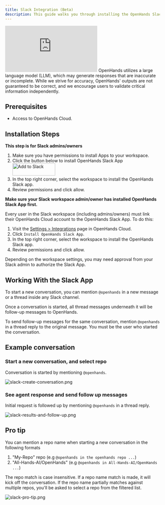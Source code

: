 ```yaml
---
title: Slack Integration (Beta)
description: This guide walks you through installing the OpenHands Slack app.
---
```


<iframe
  className="w-full aspect-video"
  src="https://www.youtube.com/embed/hbloGmfZsJ4"
  title="OpenHands Slack Integration Tutorial"
  frameBorder="0"
  allow="accelerometer; autoplay; clipboard-write; encrypted-media; gyroscope; picture-in-picture; web-share"
  allowFullScreen>
</iframe>

<Info>
OpenHands utilizes a large language model (LLM), which may generate responses that are inaccurate or incomplete.
While we strive for accuracy, OpenHands' outputs are not guaranteed to be correct, and we encourage users to
validate critical information independently.
</Info>

## Prerequisites

- Access to OpenHands Cloud.

## Installation Steps

<AccordionGroup>
<Accordion title="Install Slack App (only for Slack admins/owners)">

  **This step is for Slack admins/owners**

  1. Make sure you have permissions to install Apps to your workspace.
  2. Click the button below to install OpenHands Slack App <a target="_blank" href="https://slack.com/oauth/v2/authorize?client_id=7477886716822.8729519890534&scope=app_mentions:read,channels:history,chat:write,groups:history,im:history,mpim:history,users:read&user_scope="><img alt="Add to Slack" height="40" width="139" src="https://platform.slack-edge.com/img/add_to_slack.png" srcSet="https://platform.slack-edge.com/img/add_to_slack.png 1x, https://platform.slack-edge.com/img/add_to_slack@2x.png 2x" /></a>
  3. In the top right corner, select the workspace to install the OpenHands Slack app.
  4. Review permissions and click allow.

</Accordion>

<Accordion title="Authorize Slack App (for all Slack workspace members)">

  **Make sure your Slack workspace admin/owner has installed OpenHands Slack App first.**

  Every user in the Slack workspace (including admins/owners) must link their OpenHands Cloud account to the OpenHands Slack App. To do this:
  1. Visit the [Settings > Integrations](https://app.all-hands.dev/settings/integrations) page in OpenHands Cloud.
  2. Click `Install OpenHands Slack App`.
  3. In the top right corner, select the workspace to install the OpenHands Slack app.
  4. Review permissions and click allow.

  Depending on the workspace settings, you may need approval from your Slack admin to authorize the Slack App.

</Accordion>

</AccordionGroup>


## Working With the Slack App

To start a new conversation, you can mention `@openhands` in a new message or a thread inside any Slack channel.

Once a conversation is started, all thread messages underneath it will be follow-up messages to OpenHands.

To send follow-up messages for the same conversation, mention `@openhands` in a thread reply to the original message.
You must be the user who started the conversation.

## Example conversation

### Start a new conversation, and select repo

Conversation is started by mentioning `@openhands`.

![slack-create-conversation.png](/openhands/static/img/slack-create-conversation.png)

### See agent response and send follow up messages

Initial request is followed up by mentioning `@openhands` in a thread reply.

![slack-results-and-follow-up.png](/openhands/static/img/slack-results-and-follow-up.png)

## Pro tip

You can mention a repo name when starting a new conversation in the following formats

1. "My-Repo" repo (e.g `@openhands in the openhands repo ...`)
2. "All-Hands-AI/OpenHands" (e.g `@openhands in All-Hands-AI/OpenHands ...`)

The repo match is case insensitive. If a repo name match is made, it will kick off the conversation.
If the repo name partially matches against multiple repos, you'll be asked to select a repo from the filtered list.

![slack-pro-tip.png](/openhands/static/img/slack-pro-tip.png)
